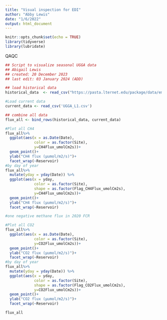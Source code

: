 ```yaml
---
title: "Visual inspection for EDI"
author: "Abby Lewis"
date: "1/6/2022"
output: html_document
---
```


```r
knitr::opts_chunk$set(echo = TRUE)
library(tidyverse)
library(lubridate)
```

QAQC
```r
## Script to visualize seasonal UGGA data
## Abigail Lewis
## created: 20 December 2023
## last edit: 03 January 2024 (ADD)

## load historical data 
historical_data  <- read_csv("https://pasta.lternet.edu/package/data/eml/edi/1082/2/dd66453fae01815ee574bd69bb9fb213") 

#Load current data
current_data <- read_csv('UGGA_L1.csv')

## combine all data
flux_all <- bind_rows(historical_data, current_data)

#Plot all CH4
flux_all%>%
  ggplot(aes(x = as.Date(Date), 
             color = as.factor(Site),
             y=CH4Flux_umolCm2s))+
  geom_point()+
  ylab("CH4 flux (µumol/m2/s)")+
  facet_wrap(~Reservoir)
#by day of year
flux_all%>%
  mutate(yday = yday(Date)) %>%
  ggplot(aes(x = yday, 
             color = as.factor(Site),
             shape = as.factor(Flag_CH4Flux_umolCm2s),
             y=CH4Flux_umolCm2s))+
  geom_point()+
  ylab("CH4 flux (µumol/m2/s)")+
  facet_wrap(~Reservoir)

#one negative methane flux in 2020 FCR

#Plot all CO2
flux_all%>%
  ggplot(aes(x = as.Date(Date), 
             color = as.factor(Site),
             y=CO2Flux_umolCm2s))+
  geom_point()+
  ylab("CO2 flux (µumol/m2/s)")+
  facet_wrap(~Reservoir)
#by day of year
flux_all%>%
  mutate(yday = yday(Date)) %>%
  ggplot(aes(x = yday, 
             color = as.factor(Site),
             shape = as.factor(Flag_CO2Flux_umolCm2s),
             y=CO2Flux_umolCm2s))+
  geom_point()+
  ylab("CO2 flux (µumol/m2/s)")+
  facet_wrap(~Reservoir)

flux_all
```

